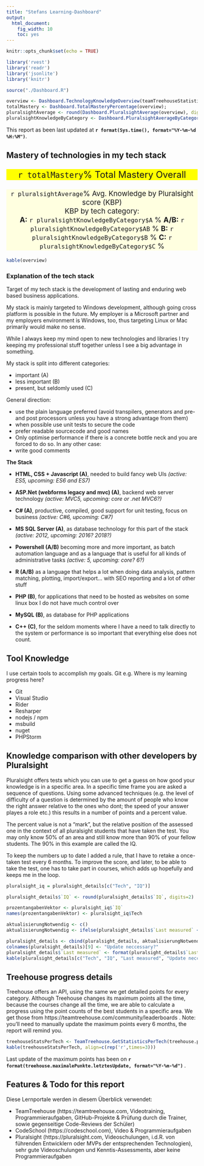 ```yaml
---
title: "Stefans Learning-Dashboard"
output: 
  html_document: 
    fig_width: 10
    toc: yes
---
```


```r
knitr::opts_chunk$set(echo = TRUE)

library('rvest')
library('readr')
library('jsonlite')
library('knitr')

source("./Dashboard.R")

overview <- Dashboard.TechnologyKnowledgeOverview(teamTreehouseStatisticsPerTech)
totalMastery <- Dashboard.TotalMasteryPercentage(overview);
pluralsightAverage <- round(Dashboard.PluralsightAverage(overview), digits = 2);
pluralsightKnowledgeByCategory <- Dashboard.PluralsightAverageByCategory(overview);
```

This report as been last updated at **`r format(Sys.time(), format="%Y-%m-%d %H:%M")`**.

## Mastery of technologies in my tech stack

<div style="text-align:center; font-size: 18pt; background-color:yellow">
  `r totalMastery`% Total Mastery Overall<br/>
</div>
<div style="text-align:center; font-size: 14pt; background-color:lightyellow">
  `r pluralsightAverage`% Avg. Knowledge by Pluralsight score (KBP)<br/>
  KBP by tech category: <br/>
  **A:** `r pluralsightKnowledgeByCategory$A` %
  **A/B:** `r pluralsightKnowledgeByCategory$AB` %
  **B:** `r pluralsightKnowledgeByCategory$B` %
  **C:** `r pluralsightKnowledgeByCategory$C` %
</div>

```r
kable(overview)
```

### Explanation of the tech stack

Target of my tech stack is the development of lasting and enduring web based business applications.

My stack is mainly targeted to Windows development, although going cross platform is possible in the future. My employer is a Microsoft partner and my employers environment is Windows, too, thus targeting Linux or Mac primarily would make no sense. 

While I always keep my mind open to new technologies and libraries I try keeping my professional stuff together unless I see a big advantage in something.

My stack is split into different categories: 

  - important (A)
  - less important (B)
  - present, but seldomly used (C)

General direction: 

  - use the plain language preferred (avoid transpilers, generators and pre- and post processors unless you have a strong advantage from them)
  - when possible use unit tests to secure the code
  - prefer readable sourcecode and good names 
  - Only optimise performance if there is a concrete bottle neck and you are forced to do so. In any other case: 
  - write good comments

**The Stack** 

- **HTML, CSS + Javascript (A)**, needed to build fancy web UIs *(active: ES5, upcoming: ES6 and ES7)*
- **ASP.Net (webforms legacy and mvc) (A)**, backend web server technology *(active: MVC5, upcoming: core or .net MVC6?)*
- **C# (A)**, productive, compiled, good support for unit testing, focus on business *(active: C#6, upcoming: C#7)*
- **MS SQL Server (A)**, as database technology for this part of the stack *(active: 2012, upcoming: 2016? 2018?)*
- **Powershell (A/B)** becoming more and more important, as batch automation language and as a language that is useful for all kinds of administrative tasks *(active: 5, upcoming: core? 6?)*
- **R (A/B)** as a language that helps a lot when doing data analysis, pattern matching, plotting, import/export... with SEO reporting and a lot of other stuff

- **PHP (B)**, for applications that need to be hosted as websites on some linux box I do not have much control over
- **MySQL (B)**, as database for PHP applications

- **C++ (C)**, for the seldom moments where I have a need to talk directly to the system or performance is so important that everything else does not count.


## Tool Knowledge

I use certain tools to accomplish my goals.
Git e.g.
Where is my learning progress here?

  - Git
  - Visual Studio 
  - Rider
  - Resharper
  - nodejs / npm
  - msbuild
  - nuget
  - PHPStorm

## Knowledge comparison with other developers by Pluralsight

Pluralsight offers tests which you can use to get a guess on how good your knowledge is in a specific area. In a specific time frame you are asked a sequence of questions. Using some advanced techniques (e.g. the level of difficulty of a question is determined by the amount of people who know the right answer relative to the ones who dont; the speed of your answer playes a role etc.) this results in a number of points and a percent value.

The percent value is not a "mark", but the relative position of the assessed one in the context of all pluralsight students that have taken the test. You may only know 50% of an area and still know more than 90% of your fellow students. The 90% in this example are called the IQ.

To keep the numbers up to date I added a rule, that I have to retake a once-taken test every 6 months. To improve the score, and later, to be able to take the test, one has to take part in courses, which adds up hopefully and keeps me in the loop.

```r

pluralsight_iq = pluralsight_details[c("Tech", "IQ")]

pluralsight_details$`IQ` <- round(pluralsight_details$`IQ`, digits=2)

prozentangabenVektor <- pluralsight_iq$`IQ`
names(prozentangabenVektor) <- pluralsight_iq$Tech

aktualisierungNotwendig <- c()
aktualisierungNotwendig <- ifelse(pluralsight_details$`Last measured` < overagedDate, "Update neccessary!", "")

pluralsight_details <- cbind(pluralsight_details, aktualisierungNotwendig)
colnames(pluralsight_details)[9] <- "Update neccessary?"
pluralsight_details$`Last measured` <- format(pluralsight_details$`Last measured`, "%d.%m.%Y")
kable(pluralsight_details[c("Tech", "IQ", "Last measured", "Update neccessary?")], row.names = FALSE)
```

## Treehouse progress details 

Treehouse offers an API, using the same we get detailed points for every category. 
Although Treehouse changes its maximum points all the time, because the courses change all the time, we are able to calculate a progress using the point counts of the best students in a specific area. We get those from https://teamtreehouse.com/community/leaderboards . Note: you'll need to manually update the maximum points every 6 months, the report will remind you.

```r
treehouseStatsPerTech <- TeamTreehouse.GetStatisticsPerTech(treehouse.points_detailed, overagedDate)
kable(treehouseStatsPerTech, align=c(rep('r',times=3)))
```

Last update of the maximum points has been on **`r format(treehouse.maximalePunkte.letztesUpdate, format="%Y-%m-%d")` ** .


## Features & Todo for this report

Diese Lernportale werden in diesem Überblick verwendet:

  - TeamTreehouse (https://teamtreehouse.com, Videotraining, Programmieraufgaben, GitHub-Projekte & Prüfung durch die Trainer, sowie gegenseitige Code-Reviews der Schüler)
  - CodeSchool (https://codeschool.com), Video & Programmieraufgaben
  - Pluralsight (https://pluralsight.com, Videoschulungen, i.d.R. von führenden Entwicklern oder MVPs der entsprechenden Technologien), sehr gute Videoschulungen und Kenntis-Assessments, aber keine Programmieraufgaben

